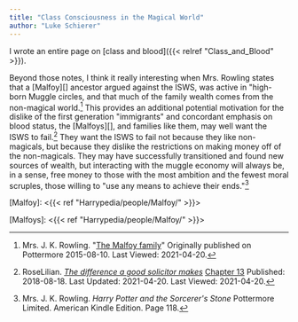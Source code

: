 ```yaml
---
title: "Class Consciousness in the Magical World"
author: "Luke Schierer"
---
```

I wrote an entire page on [class and blood]({{< relref "Class_and_Blood" >}}).

Beyond those notes, I think it really interesting when Mrs. Rowling states that
a [Malfoy][] ancestor argued against the ISWS, was active in "high-born Muggle
circles, and that much of the family wealth comes from the non-magical
world.[^210420-12]  This provides an additional potential motivation for the
dislike of the first generation "immigrants" and concordant emphasis on blood
status, the [Malfoys][], and families like them, may well want the ISWS to
fail.[^210420-13] They want the ISWS to fail not because they like
non-magicals, but because they dislike the restrictions on making money off of
the non-magicals. They may have successfully transitioned and found new sources
of wealth, but interacting with the muggle economy will always be, in a sense,
free money to those with the most ambition and the fewest moral scruples, those
willing to "use any means to achieve their ends."[^210420-14]

[Malfoy]: <{{< ref "Harrypedia/people/Malfoy/" >}}>

[Malfoys]: <{{< ref "Harrypedia/people/Malfoy/" >}}>

[^210420-14]: Mrs. J. K. Rowling. _Harry Potter and the Sorcerer's Stone_
    Pottermore Limited. American Kindle Edition.  Page 118.

[^210420-13]: RoseLilian.
    _[The difference a good solicitor makes](https://www.fanfiction.net/s/13049901)_
    [Chapter 13](https://www.fanfiction.net/s/13049901/13/The-difference-a-good-solicitor-makes)
    Published: 2018-08-18. Last Updated: 2021-04-20. Last Viewed: 2021-04-20.

[^210420-12]: Mrs. J. K. Rowling.
    "[The Malfoy family](https://www.wizardingworld.com/writing-by-jk-rowling/the-malfoy-family)"
    Originally published on Pottermore 2015-08-10. Last Viewed: 2021-04-20.

